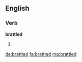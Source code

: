 ==English==

===Verb===
'''brattled'''

# {{past of|brattle}}

[[de:brattled]]
[[fa:brattled]]
[[mg:brattled]]